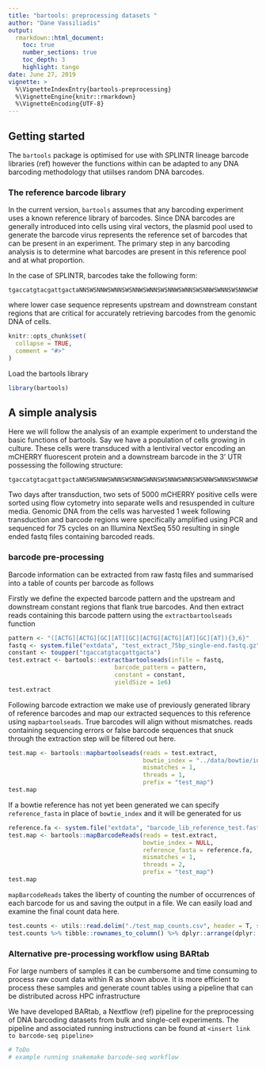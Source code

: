 ```yaml
---
title: "bartools: preprocessing datasets "
author: "Dane Vassiliadis"
output: 
  rmarkdown::html_document:
    toc: true
    number_sections: true
    toc_depth: 3
    highlight: tango 
date: June 27, 2019
vignette: >
  %\VignetteIndexEntry{bartools-preprocessing}
  %\VignetteEngine{knitr::rmarkdown}
  %\VignetteEncoding{UTF-8}
---
```


## Getting started
The `bartools` package is optimised for use with SPLINTR lineage barcode libraries (ref) however the functions within can be adapted to any DNA barcoding methodology that utiilses random DNA barcodes.

### The reference barcode library
In the current version, `bartools` assumes that any barcoding experiment uses a known reference library of barcodes. Since DNA barcodes are generally introduced into cells using viral vectors, the plasmid pool used to generate the barcode virus represents the reference set of barcodes that can be present in an experiment. The primary step in any barcoding analysis is to determine what barcodes are present in this reference pool and at what proportion.

In the case of SPLINTR, barcodes take the following form:
```
tgaccatgtacgattgactaNNSWSNNWSWNNSWSNNWSWNNSWSNNWSWNNSWSNNWSWNNSWSNNWSWNNSWSNNWSWtgctaatgcgtactg
```

where lower case sequence represents upstream and downstream constant regions that are critical for accurately retrieving barcodes from the genomic DNA of cells.

```r
knitr::opts_chunk$set(
  collapse = TRUE,
  comment = "#>"
)
```

Load the bartools library 
```r
library(bartools)
```

## A simple analysis
Here we will follow the analysis of an example experiment to understand the basic functions of bartools. Say we have a population of cells growing in culture. These cells were transduced with a lentiviral vector encoding an mCHERRY fluorescent protein and a downstream barcode in the 3' UTR possessing the following structure:

```
tgaccatgtacgattgactaNNSWSNNWSWNNSWSNNWSWNNSWSNNWSWNNSWSNNWSWNNSWSNNWSWNNSWSNNWSWtgctaatgcgtactg
```

Two days after transduction, two sets of 5000 mCHERRY positive cells were sorted using flow cytometry into separate wells and resuspended in culture media. Genomic DNA from the cells was harvested 1 week following transduction and barcode regions were specifically amplified using PCR and sequenced for 75 cycles on an Illumina NextSeq 550 resulting in single ended fastq files containing barcoded reads. 

### barcode pre-processing
Barcode information can be extracted from raw fastq files and summarised into a table of counts per barcode as follows

Firstly we define the expected barcode pattern and the upstream and downstream constant regions that flank true barcodes. And then extract reads containing this barcode pattern using the `extractbartoolseads` function
```r
pattern <- "([ACTG][ACTG][GC][AT][GC][ACTG][ACTG][AT][GC][AT]){3,6}"
fastq <- system.file("extdata", "test_extract_75bp_single-end.fastq.gz", package = "bartools", mustWork = T)
constant <- toupper("tgaccatgtacgattgacta")
test.extract <- bartools::extractbartoolseads(infile = fastq, 
                              barcode_pattern = pattern,
                              constant = constant, 
                              yieldSize = 1e6)
test.extract
```

Following barcode extraction we make use of previously generated library of reference barcodes and map our extracted sequences to this reference using `mapbartoolseads`. True barcodes will align without mismatches. reads containing sequencing errors or false barcode sequences that snuck through the extraction step will be filtered out here. 
```r
test.map <- bartools::mapbartoolseads(reads = test.extract,
                                      bowtie_index = "../data/bowtie/index",
                                      mismatches = 1,
                                      threads = 1,
                                      prefix = "test_map")
test.map

```

If a bowtie reference has not yet been generated we can specify `reference_fasta` in place of `bowtie_index` and it will be generated for us
```r
reference.fa <- system.file("extdata", "barcode_lib_reference_test.fasta", package = "bartools", mustWork = T)
test.map <- bartools::mapBarcodeReads(reads = test.extract,
                                      bowtie_index = NULL,
                                      reference_fasta = reference.fa,
                                      mismatches = 1,
                                      threads = 2,
                                      prefix = "test_map")
test.map
```

`mapBarcodeReads` takes the liberty of counting the number of occurrences of each barcode for us and saving the output in a file. 
We can easily load and examine the final count data here.
```r
test.counts <- utils::read.delim("./test_map_counts.csv", header = T, sep = ",", row.names = 1)
test.counts %>% tibble::rownames_to_column() %>% dplyr::arrange(dplyr::desc(mapped))
```

### Alternative pre-processing workflow using BARtab
For large numbers of samples it can be cumbersome and time consuming to process raw count data within R as shown above. It is more efficient to process these samples and generate count tables using a pipeline that can be distributed across HPC infrastructure

We have developed BARtab, a Nextflow (ref) pipeline for the preprocessing of DNA barcoding datasets from bulk and single-cell experiments. 
The pipeline and associated running instructions can be found at `<insert link to barcode-seq pipeline>`  

```bash
# ToDo
# example running snakemake barcode-seq workflow

```




